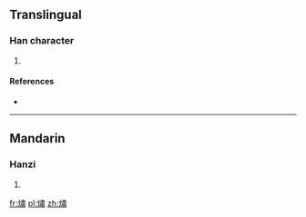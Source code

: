 ==Translingual==

===Han character===
{{Han char|rn=86|rad=火|as=12|sn=16|four=9582<sub>7</sub>|canj=火中X (FLX)}}

# {{defn|Han|sort=火12}}

====References====
* {{Han ref|kx=0681.250|dkj=19384|hdz=32242.100|uh=71BD|ud=29117|bh=EA53|bd=59987}}

----

==Mandarin==

===Hanzi===
{{cmn-hanzi|pin=[[xiào]] ([[xiao4]])|wg=hsiao<sup>4</sup>}}

# {{defn|lang=cmn|sort=火12}}

[[fr:熽]]
[[pl:熽]]
[[zh:熽]]